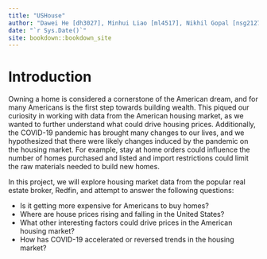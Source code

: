 ```yaml
--- 
title: "USHouse"
author: "Dawei He [dh3027], Minhui Liao [ml4517], Nikhil Gopal [nsg2127]"
date: "`r Sys.Date()`"
site: bookdown::bookdown_site
---
```


# Introduction

Owning a home is considered a cornerstone of the American dream, and for many Americans is the first step towards building wealth. This piqued our curiosity in working with data from the American housing market, as we wanted to further understand what could drive housing prices. Additionally, the COVID-19 pandemic has brought many changes to our lives, and we hypothesized that there were likely changes induced by the pandemic on the housing market. For example, stay at home orders could influence the number of homes purchased and listed and import restrictions could limit the raw materials needed to build new homes. 

In this project, we will explore housing market data from the popular real estate broker, Redfin, and attempt to answer the following questions:

*	Is it getting more expensive for Americans to buy homes?
*	Where are house prices rising and falling in the United States?
*	What other interesting factors could drive prices in the American housing market?
*	How has COVID-19 accelerated or reversed trends in the housing market?

